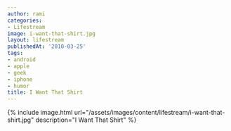 ```yaml
---
author: rami
categories:
- Lifestream
image: i-want-that-shirt.jpg
layout: lifestream
publishedAt: '2010-03-25'
tags:
- android
- apple
- geek
- iphone
- humor
title: I Want That Shirt
---
```


{% include image.html url="/assets/images/content/lifestream/i-want-that-shirt.jpg" description="I Want That Shirt" %}